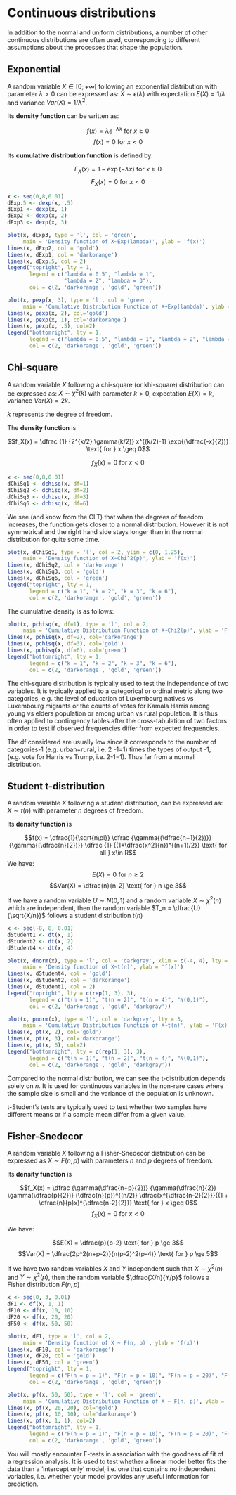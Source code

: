# Continuous distributions

In addition to the normal and uniform distributions, a number of other continuous distributions are often used, corresponding to different assumptions about the processes that shape the population.

## Exponential

A random variable $X \in [0;+\infty[$ following an exponential distribution with parameter $\lambda > 0$ can be expressed as: $X \sim \epsilon(\lambda)$ with expectation $E(X) = 1/ \lambda$ and variance $Var(X) = 1/ \lambda^2$.

Its **density function** can be written as:

$$f(x) = λ {e}^{- λ x} \text{ for } x \geq 0$$ $$f(x) = 0 \text{ for } x < 0$$

Its **cumulative distribution function** is defined by:

$$F_X(x) = 1 - \exp{(- \lambda x)} \text{ for } x \geq 0$$ $$F_X(x) = 0 \text{ for } x < 0$$

```r
x <- seq(0,8,0.01)
dExp.5 <- dexp(x, .5)
dExp1 <- dexp(x, 1)
dExp2 <- dexp(x, 2)
dExp3 <- dexp(x, 3)
```

```r
plot(x, dExp3, type = 'l', col = 'green',
     main = 'Density function of X~Exp(lambda)', ylab = 'f(x)')
lines(x, dExp2, col = 'gold')
lines(x, dExp1, col = 'darkorange')
lines(x, dExp.5, col = 2)
legend("topright", lty = 1,
       legend = c("lambda = 0.5", "lambda = 1", 
                  "lambda = 2", "lambda = 3"),
       col = c(2, 'darkorange', 'gold', 'green'))
```

```r
plot(x, pexp(x, 3), type = 'l', col = 'green',
     main = 'Cumulative Distribution Function of X~Exp(lambda)', ylab = 'F(x)')
lines(x, pexp(x, 2), col='gold')
lines(x, pexp(x, 1), col='darkorange')
lines(x, pexp(x, .5), col=2)
legend("bottomright", lty = 1,
       legend = c("lambda = 0.5", "lambda = 1", "lambda = 2", "lambda = 3"),
       col = c(2, 'darkorange', 'gold', 'green'))
```

## Chi-square

A random variable $X$ following a chi-square (or khi-square) distribution can be expressed as: $X \sim \chi^2(k)$ with parameter $k> 0$, expectation $E(X) = k$, variance $Var(X) = 2k$.

$k$ represents the degree of freedom.

The **density function** is

$$f_X(x) = \dfrac {1} {2^{k/2} \gamma(k/2)} x^{(k/2)-1} \exp{(\dfrac{-x}{2})} \text{ for } x \geq 0$$

$$f_X(x) = 0 \text{ for } x < 0$$

```r
x <- seq(0,8,0.01)
dChiSq1 <- dchisq(x, df=1)
dChiSq2 <- dchisq(x, df=2)
dChiSq3 <- dchisq(x, df=3)
dChiSq6 <- dchisq(x, df=6)
```

We see (and know from the CLT) that when the degrees of freedom increases, the function gets closer to a normal distribution. However it is not symmetrical and the right hand side stays longer than in the normal distribution for quite some time.

```r
plot(x, dChiSq1, type = 'l', col = 2, ylim = c(0, 1.25),
     main = 'Density function of X~Chi^2(p)', ylab = 'f(x)')
lines(x, dChiSq2, col = 'darkorange')
lines(x, dChiSq3, col = 'gold')
lines(x, dChiSq6, col = 'green')
legend("topright", lty = 1,
       legend = c("k = 1", "k = 2", "k = 3", "k = 6"),
       col = c(2, 'darkorange', 'gold', 'green'))
```

The cumulative density is as follows:

```r
plot(x, pchisq(x, df=1), type = 'l', col = 2,
     main = 'Cumulative Distribution Function of X~Chi2(p)', ylab = 'F(x)')
lines(x, pchisq(x, df=2), col='darkorange')
lines(x, pchisq(x, df=3), col='gold')
lines(x, pchisq(x, df=6), col='green')
legend("bottomright", lty = 1,
       legend = c("k = 1", "k = 2", "k = 3", "k = 6"),
       col = c(2, 'darkorange', 'gold', 'green'))
```

The chi-square distribution is typically used to test the independence of two variables. It is typically applied to a categorical or ordinal metric along two categories, e.g. the level of education of Luxembourg natives vs Luxembourg migrants or the counts of votes for Kamala Harris among young vs elders population or among urban vs rural population. It is thus often applied to contingency tables after the cross-tabulation of two factors in order to test if observed frequencies differ from expected frequencies.

The df considered are usually low since it corresponds to the number of categories-1 (e.g. urban+rural, i.e. 2 -1=1) times the types of output -1, (e.g. vote for Harris vs Trump, i.e. 2-1=1). Thus far from a normal distribution.

## Student t-distribution

A random variable $X$ following a student distribution, can be expressed as: $X \sim t(n)$ with parameter $n$ degrees of freedom.

Its **density function** is

$$f(x) = \dfrac{1}{\sqrt{n\pi}} \dfrac {\gamma{(\dfrac{n+1}{2})}} {\gamma{(\dfrac{n}{2})}} \dfrac {1} {(1+\dfrac{x^2}{n})^{(n+1)/2}} \text{ for all } x\in R$$ We have: $$E(X) = 0 \text{ for } n \ge 2$$ $$Var(X) = \dfrac{n}{n-2} \text{ for } n \ge 3$$

If we have a random variable $U \sim N (0, 1)$ and a random variable $X \sim \chi^2(n)$ which are independent, then the random variable $T_n = \dfrac{U}{\sqrt{X/n}}$ follows a student distribution $t(n)$

```r
x <- seq(-8, 8, 0.01)
dStudent1 <- dt(x, 1)
dStudent2 <- dt(x, 2)
dStudent4 <- dt(x, 4)
```

```r
plot(x, dnorm(x), type = 'l', col = 'darkgray', xlim = c(-4, 4), lty = 3,
     main = 'Density function of X~t(n)', ylab = 'f(x)')
lines(x, dStudent4, col = 'gold')
lines(x, dStudent2, col = 'darkorange')
lines(x, dStudent1, col = 2)
legend("topright", lty = c(rep(1, 3), 3),
       legend = c("t(n = 1)", "t(n = 2)", "t(n = 4)", "N(0,1)"),
       col = c(2, 'darkorange', 'gold', 'darkgray'))
```

```r
plot(x, pnorm(x), type = 'l', col = 'darkgray', lty = 3,
     main = 'Cumulative Distribution Function of X~t(n)', ylab = 'F(x)')
lines(x, pt(x, 2), col='gold')
lines(x, pt(x, 3), col='darkorange')
lines(x, pt(x, 6), col=2)
legend("bottomright", lty = c(rep(1, 3), 3),
       legend = c("t(n = 1)", "t(n = 2)", "t(n = 4)", "N(0,1)"),
       col = c(2, 'darkorange', 'gold', 'darkgray'))
```

Compared to the normal distribution, we can see the t-distribution depends solely on $n$. It is used for continuous variables in the non-rare cases where the sample size is small and the variance of the population is unknown.

t-Student's tests are typically used to test whether two samples have different means or if a sample mean differ from a given value.

## Fisher-Snedecor

A random variable $X$ following a Fisher-Snedecor distribution can be expressed as $X \sim F(n, p)$ with parameters $n$ and $p$ degrees of freedom.

Its **density function** is

$$f_X(x) = \dfrac {\gamma(\dfrac{n+p}{2})} {\gamma(\dfrac{n}{2}) \gamma(\dfrac{p}{2})} (\dfrac{n}{p})^{(n/2)} \dfrac{x^{\dfrac{n-2}{2}}}{(1 + \dfrac{n}{p}x)^{\dfrac{n-2}{2}}} \text{ for } x \geq 0$$ $$f_X(x) = 0 \text{ for } x < 0$$

We have:

$$E(X) = \dfrac{p}{p-2} \text{ for } p \ge 3$$ $$Var(X) = \dfrac{2p^2(n+p-2)}{n(p-2)^2(p-4)} \text{ for } p \ge 5$$

If we have two random variables $X$ and $Y$ independent such that $X \sim \chi^2(n)$ and $Y \sim \chi^2(p)$, then the random variable $\dfrac{X/n}{Y/p}$ follows a Fisher distribution $F(n, p)$

```r
x <- seq(0, 3, 0.01)
dF1 <- df(x, 1, 1)
dF10 <- df(x, 10, 10)
dF20 <- df(x, 20, 20)
dF50 <- df(x, 50, 50)
```

```r
plot(x, dF1, type = 'l', col = 2, 
     main = 'Density function of X ~ F(n, p)', ylab = 'f(x)')
lines(x, dF10, col = 'darkorange')
lines(x, dF20, col = 'gold')
lines(x, dF50, col = 'green')
legend("topright", lty = 1,
       legend = c("F(n = p = 1)", "F(n = p = 10)", "F(n = p = 20)", "F(n = p = 50)"),
       col = c(2, 'darkorange', 'gold', 'green'))
```

```r
plot(x, pf(x, 50, 50), type = 'l', col = 'green',
     main = 'Cumulative Distribution Function of X ~ F(n, p)', ylab = 'F(x)')
lines(x, pf(x, 20, 20), col='gold')
lines(x, pf(x, 10, 10), col='darkorange')
lines(x, pf(x, 1, 1), col=2)
legend("bottomright", lty = 1,
       legend = c("F(n = p = 1)", "F(n = p = 10)", "F(n = p = 20)", "F(n = p = 50)"),
       col = c(2, 'darkorange', 'gold', 'green'))
```

You will mostly encounter F-tests in association with the goodness of fit of a regression analysis. It is used to test whether a linear model better fits the data than a 'intercept only' model, i.e. one that contains no independent variables, i.e. whether your model provides any useful information for prediction.
